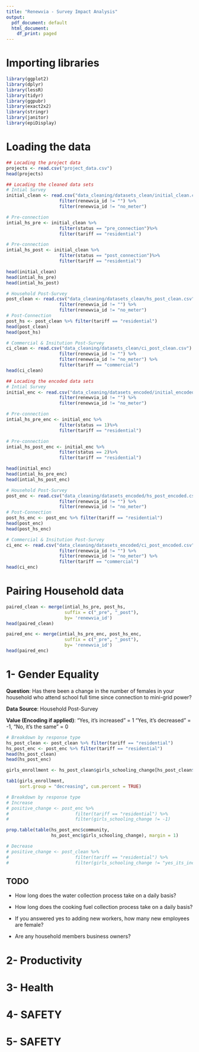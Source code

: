 ---
title: "Renewvia - Survey Impact Analysis"
output:
  pdf_document: default
  html_document:
    df_print: paged
---

# Importing libraries

```{r}
library(ggplot2)
library(dplyr)
library(lessR)
library(tidyr)
library(ggpubr)
library(exact2x2)
library(stringr)
library(janitor)
library(epiDisplay)
```

# Loading the data

```{r}
## Locading the project data
projects <- read.csv("project_data.csv")
head(projects)
```

```{r}
## Locading the cleaned data sets
# Intial Survey
initial_clean <- read.csv("data_cleaning/datasets_clean/initial_clean.csv")%>%
                    filter(renewvia_id != "") %>%
                    filter(renewvia_id != "no_meter")

# Pre-connection
intial_hs_pre <- initial_clean %>%
                    filter(status == "pre_connection")%>%
                    filter(tariff == "residential")

# Pre-connection
intial_hs_post <- initial_clean %>%
                    filter(status == "post_connection")%>%
                    filter(tariff == "residential")

head(initial_clean)
head(intial_hs_pre)
head(intial_hs_post)

# Household Post-Survey
post_clean <- read.csv("data_cleaning/datasets_clean/hs_post_clean.csv")%>%
                    filter(renewvia_id != "") %>%
                    filter(renewvia_id != "no_meter")
# Post-Connection
post_hs <- post_clean %>% filter(tariff == "residential")
head(post_clean)
head(post_hs)

# Commercial & Insitution Post-Survey
ci_clean <- read.csv("data_cleaning/datasets_clean/ci_post_clean.csv") %>%
                    filter(renewvia_id != "") %>%
                    filter(renewvia_id != "no_meter") %>% 
                    filter(tariff == "commercial")
head(ci_clean)
```

```{r}
## Locading the encoded data sets
# Intial Survey
initial_enc <- read.csv("data_cleaning/datasets_encoded/initial_encoded.csv")%>%
                    filter(renewvia_id != "") %>%
                    filter(renewvia_id != "no_meter")

# Pre-connection
intial_hs_pre_enc <- initial_enc %>%
                    filter(status == 1)%>%
                    filter(tariff == "residential")

# Pre-connection
intial_hs_post_enc <- initial_enc %>%
                    filter(status == 2)%>%
                    filter(tariff == "residential")

head(initial_enc)
head(intial_hs_pre_enc)
head(intial_hs_post_enc)

# Household Post-Survey
post_enc <- read.csv("data_cleaning/datasets_encoded/hs_post_encoded.csv")%>%
                    filter(renewvia_id != "") %>%
                    filter(renewvia_id != "no_meter")
# Post-Connection
post_hs_enc <- post_enc %>% filter(tariff == "residential")
head(post_enc)
head(post_hs_enc)

# Commercial & Insitution Post-Survey
ci_enc <- read.csv("data_cleaning/datasets_encoded/ci_post_encoded.csv") %>%
                    filter(renewvia_id != "") %>%
                    filter(renewvia_id != "no_meter") %>% 
                    filter(tariff == "commercial")
head(ci_enc)
```

# Pairing Household data

```{r}
paired_clean <- merge(intial_hs_pre, post_hs,
                      suffix = c("_pre", "_post"),
                      by= 'renewvia_id')
head(paired_clean)

paired_enc <- merge(intial_hs_pre_enc, post_hs_enc,
                      suffix = c("_pre", "_post"),
                      by= 'renewvia_id')
head(paired_enc)
```

# 1- Gender Equality

**Question**: Has there been a change in the number of females in your household who attend school full time since connection to mini-grid power?

**Data Source**: Household Post-Survey

**Value (Encoding if applied)**: "Yes, it's increased" = 1 "Yes, it's decreased" = -1, "No, it's the same" = 0

```{r}
# Breakdown by response type
hs_post_clean <- post_clean %>% filter(tariff == "residential")
hs_post_enc <- post_enc %>% filter(tariff == "residential")
head(hs_post_clean)
head(hs_post_enc)
```

```{r}
girls_enrollment <- hs_post_clean$girls_schooling_change[hs_post_clean$girls_schooling_change != ""]

tab1(girls_enrollment, 
     sort.group = "decreasing", cum.percent = TRUE)
```

```{r}
# Breakdown by response type
# Increase 
# positive_change <- post_enc %>% 
#                         filter(tariff == "residential") %>% 
#                         filter(girls_schooling_change != -1)

prop.table(table(hs_post_enc$community, 
                 hs_post_enc$girls_schooling_change), margin = 1)

# Decrease
# positive_change <- post_clean %>% 
#                         filter(tariff == "residential") %>% 
#                         filter(girls_schooling_change != "yes_its_increased")

```

## TODO

-   How long does the water collection process take on a daily basis?

-   How long does the cooking fuel collection process take on a daily basis?

-   If you answered yes to adding new workers, how many new employees are female?

-   Are any household members business owners?

# 2- Productivity

# 3- Health

# 4- SAFETY

# 5- SAFETY
